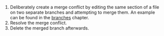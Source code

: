 1. Deliberately create a merge conflict by editing the same section of a file on two separate branches and attempting to merge them.
An example can be found in the [branches](https://lennartwittkuhn.com/version-control-book/chapters/branches.html) chapter.
1. Resolve the merge conflict.
1. Delete the merged branch afterwards.